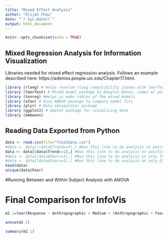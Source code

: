 ---
title: "Mixed Effect Analysis"
author: "Elijah Chou"
date: "`r Sys.Date()`"
output: html_document
---

```{r setup, include=FALSE}
knitr::opts_chunk$set(echo = TRUE)
```

## Mixed Regression Analysis for Information Visualization

Libraries needed for mixed effect regression analysis. Follows an example described here: https://ademos.people.uic.edu/Chapter17.html.


```{r libraries}
library (rlang) # Helps resolve rlang compatibility issues with lmerTest package
library (lmerTest) # Mixed model package by Douglas Bates, comes w/ pvalues! 
library (texreg) #Helps us make tables of the mixed models
library (afex) # Easy ANOVA package to compare model fits
library (plyr) # Data manipulator package
library (ggplot2) # GGplot package for visualizing data
library (emmeans)
```

## Reading Data Exported from Python


```{r pressure, echo=FALSE}
data <- read.csv(file="finalData.csv")
#data <- data[!(data$Trend==3),] #Run this line to do analysis on positive & neutral trends
data <- data[(data$Trend==1),] #Run this line to do analysis on positive trend
#data <- data[(data$Fear==1),] #Run this line to do analysis on only Tourism data
#data <- data[(data$Fear==1),] #Run this line to do analysis on only Disease data
head(data)
unique(data$Fear)
```
#Running Between and Within Subject Analysis with ANOVA

# Final Comparison for InfoVis
```{r}
m2.1=lmer(Response ~ Anthropographic + Medium + (Anthropographic + Fear|PID), data=data, REML=T)

anova(m2.1)

```
```{r}
summary(m2.1)
```


